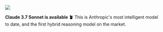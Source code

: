 ![](https://res.cloudinary.com/dltbv060k/image/upload/v1744449253/12_z7vlss.png)

**Claude 3.7 Sonnet is available 🪴**
This is Anthropic's most intelligent model to date,
and the first hybrid reasoning model on the market.
